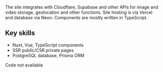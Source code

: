 The site integrates with Cloudflare, Supabase and other APIs for image and video storage, geolocation and other functions. Site hosting is via Vercel and database via Neon. Components are mostly written in TypeScript.

## Key skills

- Nuxt, Vue, TypeScript components
- SSR public/CSR private pages
- PostgreSQL database, Prisma ORM

Code not available
